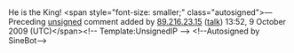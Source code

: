 <article id="9589821" title=Talk:Tsuyoshi Suzuki>
	<talkpage id="9589821" title="Talk:Tsuyoshi Suzuki">
{{WikiProject Japan |class=stub|importance=low|music=yes}}


He is the King!  &lt;span style=&quot;font-size: smaller;&quot; class=&quot;autosigned&quot;&gt;—Preceding [[Wikipedia:Signatures|unsigned]] comment added by [[Special:Contributions/89.216.23.15|89.216.23.15]] ([[User talk:89.216.23.15|talk]]) 13:52, 9 October 2009 (UTC)&lt;/span&gt;&lt;!-- Template:UnsignedIP --&gt; &lt;!--Autosigned by SineBot--&gt;
	</talkpage>
</article>